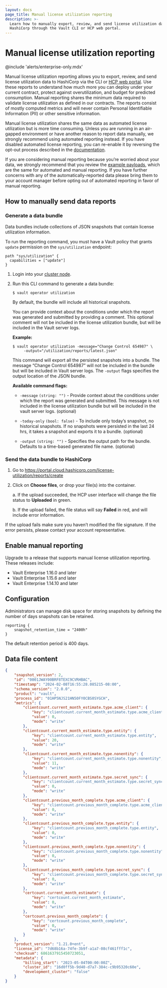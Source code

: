 ```yaml
---
layout: docs
page_title: Manual license utilization reporting
description: >-
  Learn how to manually export, review, and send license utilization data to
  HashiCorp through the Vault CLI or HCP web portal.
---
```


# Manual license utilization reporting

@include 'alerts/enterprise-only.mdx'

Manual license utilization reporting allows you to export, review, and send
license utilization data to HashiCorp via the CLI or
[HCP web portal](https://portal.cloud.hashicorp.com/). Use these
reports to understand how much more you can deploy under your current contract,
protect against overutilization, and budget for predicted consumption. Manual
reporting shares the minimum data required to validate license utilization as
defined in our contracts. The reports consist of mostly computed metrics and
will never contain Personal Identifiable Information (PII) or other sensitive
information.

Manual license utilization shares the same data as automated license utilization
but is more time consuming. Unless you are running in an air-gapped environment
or have another reason to report data manually, we strongly recommend using
automated reporting instead. If you have disabled automated license reporting,
you can re-enable it by reversing the opt-out process described in the
[documentation](/vault/docs/enterprise/license/utilization-reporting#opt-out).

If you are considering manual reporting because you’re worried about your data,
we strongly recommend that you review the [example
payloads](#data-file-content), which are the same for automated and manual
reporting. If you have further concerns with any of the automatically-reported
data please bring them to your account manager before opting out of automated
reporting in favor of manual reporting.

## How to manually send data reports

### Generate a data bundle

Data bundles include collections of JSON snapshots that contain license
utilization information.

<Note title="Vault policy requirement">

To run the reporting command, you must have a Vault policy that grants
`update` permission on the `sys/utilization` endpoint:

```
path "sys/utilization" {
  capabilities = ["update"]
}
```

</Note>

1. Login into your [cluster node](/vault/tutorials/cloud/vault-access-cluster).
1. Run this CLI command to generate a data bundle:

   ```shell-session
   $ vault operator utilization
   ```

   By default, the bundle will include all historical snapshots.

   You can provide context about the conditions under which the report was
   generated and submitted by providing a comment. This optional comment will
   not be included in the license utilization bundle, but will be included in
   the Vault server logs.

   **Example:**

   ```shell-session
   $ vault operator utilization -message="Change Control 654987" \
        -output="/utilization/reports/latest.json"
   ```

   This command will export all the persisted snapshots into a bundle. The
   message “Change Control 654987” will not be included in the bundle but will
   be included in Vault server logs. The `-output` flags specifies the output
   location of the JSON bundle.

   **Available command flags:**

   - `-message` `(string: "")` - Provide context about the conditions under
     which the report was generated and submitted. This message is not included
     in the license utilization bundle but will be included in the vault server
     logs. (optional)

   - `-today-only` `(bool: false)` - To include only today’s snapshot, no
     historical snapshots. If no snapshots were persisted in the last 24 hrs, it
     takes a snapshot and exports it to a bundle. (optional)

   - `-output` `(string: "")` - Specifies the output path for the bundle.
     Defaults to a time-based generated file name. (optional)

### Send the data bundle to HashiCorp

1. Go to https://portal.cloud.hashicorp.com/license-utilization/reports/create
1. Click on **Choose files**, or drop your file(s) into the container.

    a. If the upload succeeded, the HCP user interface will change the file
    status to **Uploaded** in green.

    b. If the upload failed, the file status will say **Failed** in red, and
    will include error information.

If the upload fails make sure you haven’t modified the file signature. If the
error persists, please contact your account representative.


## Enable manual reporting

Upgrade to a release that supports manual license utilization reporting. These
releases include:

- Vault Enterprise 1.16.0 and later
- Vault Enterprise 1.15.6 and later
- Vault Enterprise 1.14.10 and later

## Configuration

Administrators can manage disk space for storing snapshots by defining the
number of days snapshots can be retained.

```hcl
reporting {
    snapshot_retention_time = "2400h"
}
```

The default retention period is 400 days.

## Data file content

<CodeBlockConfig hideClipboard>

```json
{
	"snapshot_version": 2,
	"id": "0001JWAY00BRF8TEXC9CVRHBAC",
	"timestamp": "2024-02-08T16:55:28.085215-08:00",
	"schema_version": "2.0.0",
	"product": "vault",
	"process_id": "01HP5NJS21HN50FY0CBS0SYGCH",
	"metrics": {
		"clientcount.current_month_estimate.type.acme_client": {
			"key": "clientcount.current_month_estimate.type.acme_client",
			"value": 0,
			"mode": "write"
		},
		"clientcount.current_month_estimate.type.entity": {
			"key": "clientcount.current_month_estimate.type.entity",
			"value": 20,
			"mode": "write"
		},
		"clientcount.current_month_estimate.type.nonentity": {
			"key": "clientcount.current_month_estimate.type.nonentity",
			"value": 11,
			"mode": "write"
		},
		"clientcount.current_month_estimate.type.secret_sync": {
			"key": "clientcount.current_month_estimate.type.secret_sync",
			"value": 0,
			"mode": "write"
		},
		"clientcount.previous_month_complete.type.acme_client": {
			"key": "clientcount.previous_month_complete.type.acme_client",
			"value": 0,
			"mode": "write"
		},
		"clientcount.previous_month_complete.type.entity": {
			"key": "clientcount.previous_month_complete.type.entity",
			"value": 0,
			"mode": "write"
		},
		"clientcount.previous_month_complete.type.nonentity": {
			"key": "clientcount.previous_month_complete.type.nonentity",
			"value": 0,
			"mode": "write"
		},
		"clientcount.previous_month_complete.type.secret_sync": {
			"key": "clientcount.previous_month_complete.type.secret_sync",
			"value": 0,
			"mode": "write"
		},
		"certcount.current_month_estimate": {
			"key": "certcount.current_month_estimate",
			"value": 0,
			"mode": "write"
		},
		"certcount.previous_month_complete": {
			"key": "certcount.previous_month_complete",
			"value": 0,
			"mode": "write"
		}
	},
	"product_version": "1.21.0+ent",
	"license_id": "7d68b16a-74fe-3b9f-a1a7-08cf461fff1c",
	"checksum": 6861637915450723051,
	"metadata": {
		"billing_start": "2023-05-04T00:00:00Z",
		"cluster_id": "16d0ff5b-9d40-d7a7-384c-c9b95320c60e",
		"development_cluster": "false"
	}
}
```

</CodeBlockConfig>
